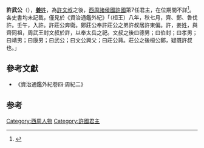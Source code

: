 '''許武公'''（{{bd|？||？||catIdx=J姜}}），[[姜姓|'''姜'''姓]]，為[[許文叔|許文叔]]之後，[[西周|西周]][[諸侯國|諸侯國]][[許國|許國]]第7任君主，在位期間不詳<ref>{{Cite book|title=周代淮河上游诸侯国研究|last=金荣权著|first=|publisher=郑州：河南大学出版社|year=2012.07|isbn=978-7-5649-0686-3|location=|pages=107}}</ref>。各史書均未記載，僅見於《資治通鑑外紀》「（桓王）八年，秋七月，齊、鄭、魯伐許。壬午，入許。許莊公奔衛。鄭莊公奉許莊公之弟許叔居許東偏。許，姜姓，與齊同祖，周武王封文叔於許，以奉太岳之祀。文叔之後曰德男；曰伯封；曰孝男；曰靖男；曰康男；曰武公；曰文公興父；曰莊公茀。莊公之後桓公鄭，疑既許叔也。」

==參考文獻==
*《資治通鑑外紀卷四·周紀二》

==参考==
{{reflist}}
{{start box}}
{{s-before|[[許康男|許康男]]}}
{{s-title|[[西周|西周]][[許國|許國]]君主|在位期間？─？}}
{{s-after|[[許文公|許文公]]}}
{{end box}}
{{許國君主}}

[[Category:西周人物|Category:西周人物]]
[[Category:許國君主|Category:許國君主]]
